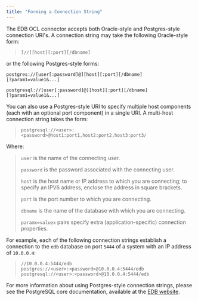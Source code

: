 ```yaml
---
title: "Forming a Connection String"
---
```


<div id="forming_a_connection_string" class="registered_link"></div>


The EDB OCL connector accepts both Oracle-style and Postgres-style connection URI's. A connection string may take the following Oracle-style form:

> `[//][host][:port][/dbname]`

or the following Postgres-style forms:

``` text
postgres://[user[:password]@][host][:port][/dbname]
[?param1=value1&...]
```

``` text
postgresql://[user[:password]@][host][:port][/dbname]
[?param1=value1&...]
```

You can also use a Postgres-style URI to specify multiple host components (each with an optional port component) in a single URI. A multi-host connection string takes the form:

> `postgresql://<user>:<password>@host1:port1,host2:port2,host3:port3/`

Where:

> `user` is the name of the connecting user.
>
> `password` is the password associated with the connecting user.
>
> `host` is the host name or IP address to which you are connecting; to specify an IPV6 address, enclose the address in square brackets.
>
> `port` is the port number to which you are connecting.
>
> `dbname` is the name of the database with which you are connecting.
>
> `paramx=valuex` pairs specify extra (application-specific) connection properties.

For example, each of the following connection strings establish a connection to the `edb` database on port `5444` of a system with an IP address of `10.0.0.4`:

> `//10.0.0.4:5444/edb`  
> `postgres://<user>:<password>@10.0.0.4:5444/edb`  
> `postgresql://<user>:<password>@10.0.0.4:5444/edb`

For more information about using Postgres-style connection strings, please see the PostgreSQL core documentation, available at the [EDB website](https://www.enterprisedb.com/edb-docs).

